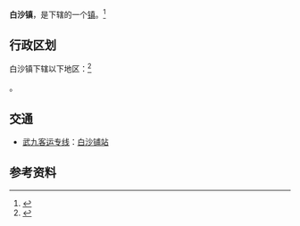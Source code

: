 {{中国乡级行政区
|电话区号 = 714
|42/02/22/107/000}}

'''白沙镇'''，是{{PRC admin/fullname|42/02/22/107/000|3}}下辖的一个[[行政建制镇|镇]]。<ref>{{PRC admin/ref sgc|{{PRC admin/parent|42/02/22/107/000}}}}</ref>

== 行政区划 ==

白沙镇下辖以下地区：<ref>{{PRC admin/ref sgc|42/02/22/107/000}}</ref>

{{PRC admin/children|42/02/22/107/000}}。

== 交通 ==
* {{rint|cn|crh}}[[武九客运专线|武九客运专线]]：[[白沙铺站|白沙铺站]]

== 参考资料 ==
{{reflist}}

{{PRC admin/navcat|42/02/22/107/000}}